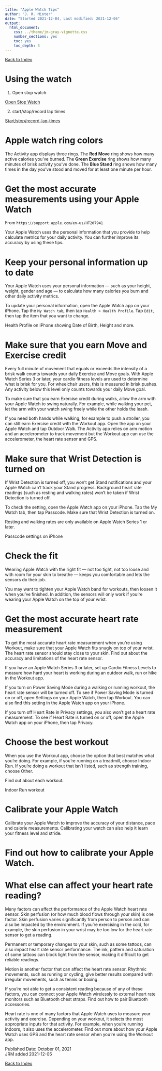 ```yaml
---
title: "Apple Watch Tips"
author: "J. R. Minter"
date: "Started 2021-12-04, Last modified: 2021-12-06"
output:
  html_document:
    css: ../theme/jm-gray-vignette.css
    number_sections: yes
    toc: yes
    toc_depth: 3
---
```

[Back to Index](../README.html)

# Using the watch

1. Open stop watch

[Open Stop Watch](1-open-stopwatch.png)

2. start/stop/record lap times

[Start/stop/record-lap-times](2-start-stop-record-lap-times.png)

# Apple watch ring colors

The Activity app displays three rings. The **Red Move** ring shows how many active
calories you've burned. The **Green Exercise** ring shows how many minutes of
brisk activity you've done. The **Blue Stand** ring shows how many times in the
day you've stood and moved for at least one minute per hour.


# Get the most accurate measurements using your Apple Watch

From `https://support.apple.com/en-us/HT207941`

Your Apple Watch uses the personal information that you provide to help
calculate metrics for your daily activity. You can further improve its
accuracy by using these tips.

# Keep your personal information up to date

Your Apple Watch uses your personal information — such as your height, weight,
gender and age — to calculate how many calories you burn and other daily
activity metrics. 

To update your personal information, open the Apple Watch app on your iPhone.
Tap the `My Watch tab`, then tap `Health > Health Profile`.
Tap `Edit`, then tap the item that you want to change.

Health Profile on iPhone showing Date of Birth, Height and more.

# Make sure that you earn Move and Exercise credit

Every full minute of movement that equals or exceeds the intensity of a brisk
walk counts towards your daily Exercise and Move goals. With Apple Watch Series
3 or later, your cardio fitness levels are used to determine what is brisk for
you. For wheelchair users, this is measured in brisk pushes. Any activity below
this level only counts towards your daily Move goal.

To make sure that you earn Exercise credit during walks, allow the arm with your
Apple Watch to swing naturally. For example, while walking your pet, let the arm
with your watch swing freely while the other holds the leash.

If you need both hands while walking, for example to push a stroller, you can
still earn Exercise credit with the Workout app. Open the app on your Apple
Watch and tap Outdoor Walk. The Activity app relies on arm motion and an
accelerometer to track movement but the Workout app can use the accelerometer,
the heart rate sensor and GPS.


# Make sure that Wrist Detection is turned on

If Wrist Detection is turned off, you won’t get Stand notifications and your
Apple Watch can’t track your Stand progress. Background heart rate readings
(such as resting and walking rates) won’t be taken if Wrist Detection is turned
off. 

To check the setting, open the Apple Watch app on your iPhone. Tap the My Watch
tab, then tap Passcode. Make sure that Wrist Detection is turned on.

Resting and walking rates are only available on Apple Watch Series 1 or later.

Passcode settings on iPhone

# Check the fit

Wearing Apple Watch with the right fit — not too tight, not too loose and with
room for your skin to breathe — keeps you comfortable and lets the sensors do
their job.  

You may want to tighten your Apple Watch band for workouts, then loosen it when
you’ve finished. In addition, the sensors will only work if you’re wearing your
Apple Watch on the top of your wrist.

 

# Get the most accurate heart rate measurement

To get the most accurate heart rate measurement when you’re using Workout, make
sure that your Apple Watch fits snugly on top of your wrist. The heart rate sensor
should stay close to your skin. Find out about the accuracy and limitations of
the heart rate sensor.

If you have an Apple Watch Series 3 or later, set up Cardio Fitness Levels to
measure how hard your heart is working during an outdoor walk, run or hike in
the Workout app.

If you turn on Power Saving Mode during a walking or running workout, the heart
rate sensor will be turned off. To see if Power Saving Mode is turned on or off,
open Settings on your Apple Watch, then tap Workout. You can also find this
setting in the Apple Watch app on your iPhone. 

If you turn off Heart Rate in Privacy settings, you also won’t get a heart rate
measurement. To see if Heart Rate is turned on or off, open the Apple Watch app
on your iPhone, then tap Privacy.  


# Choose the best workout

When you use the Workout app, choose the option that best matches what you’re
doing. For example, if you’re running on a treadmill, choose Indoor Run. If
you’re doing a workout that isn’t listed, such as strength training, choose
Other.

Find out about each workout.

Indoor Run workout

# Calibrate your Apple Watch

Calibrate your Apple Watch to improve the accuracy of your distance, pace and
calorie measurements. Calibrating your watch can also help it learn your
fitness level and stride.

# Find out how to calibrate your Apple Watch. 

 

# What else can affect your heart rate reading?

Many factors can affect the performance of the Apple Watch heart rate sensor.
Skin perfusion (or how much blood flows through your skin) is one factor.
Skin perfusion varies significantly from person to person and can also be
impacted by the environment. If you’re exercising in the cold, for example,
the skin perfusion in your wrist may be too low for the heart rate sensor to
get a reading.

Permanent or temporary changes to your skin, such as some tattoos, can also
impact heart rate sensor performance. The ink, pattern and saturation of some
tattoos can block light from the sensor, making it difficult to get reliable
readings.

Motion is another factor that can affect the heart rate sensor. Rhythmic
movements, such as running or cycling, give better results compared with
irregular movements, such as tennis or boxing.

If you’re not able to get a consistent reading because of any of these factors,
you can connect your Apple Watch wirelessly to external heart rate monitors
such as Bluetooth chest straps. Find out how to pair Bluetooth accessories.

Heart rate is one of many factors that Apple Watch uses to measure your activity
and exercise. Depending on your workout, it selects the most appropriate inputs
for that activity. For example, when you’re running indoors, it also uses the
accelerometer. Find out more about how your Apple Watch uses GPS and the heart
rate sensor when you’re using the Workout app. 

Published Date: October 01, 2021    
JRM added  2021-12-05



[Back to Index](../README.html)


